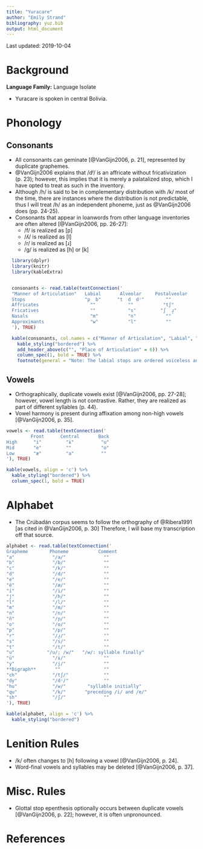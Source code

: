 ```yaml
---
title: "Yuracare"
author: "Emily Strand"
bibliography: yuz.bib
output: html_document
---
```


Last updated: 2019-10-04

# Background

**Language Family:** Language Isolate

* Yuracare is spoken in central Bolivia.

# Phonology

## Consonants

* All consonants can geminate [@VanGijn2006, p. 21], represented by duplicate graphemes.
* @VanGijn2006 explains that /dʲ/ is an affricate without fricativization (p. 23); however, this implies that it is merely a palatalized stop, which I have opted to treat as such in the inventory.
* Although /h/ is said to be in complementary distribution with /k/ most of the time, there are instances where the distribution is not predictable, thus I will treat /h/ as an independent phoneme, just as @VanGijn2006 does (pp. 24-25).
* Consonants that appear in loanwords from other language inventories are often altered [@VanGijn2006, pp. 26-27]:
    - /f/ is realized as [p]   
    - /ʎ/ is realized as [l]   
    - /r/ is realized as [ɹ]   
    - /ɡ/ is realized as [h] or [k]  

```r

  library(dplyr)
  library(knitr)
  library(kableExtra)


  consonants <- read.table(textConnection('
  "Manner of Articulation"   Labial       Alveolar     Postalveolar    Palatal    Velar    Glottal   
  Stops                      "p  b"      "t  d  dʲ"        ""            ""        "k"       ""
  Affricates                   ""            ""           "tʃ"           ""        ""        ""
  Fricatives                   ""            "s"         "ʃ  ɹ̝"          ""        ""        "h"
  Nasals                       "m"           "n"           ""            "ɲ"       ""        ""
  Approximants                 "w"           "l"           ""            "j"       ""        ""
  '), TRUE)

  kable(consonants, col.names = c("Manner of Articulation", "Labial", "Alveolar", "Postalveolar", "Palatal", "Velar", "Glottal"), align = 'c') %>%
    kable_styling("bordered") %>%
    add_header_above(c("", "Place of Articulation" = 6)) %>%
    column_spec(1, bold = TRUE) %>%
    footnote(general = "Note: The labial stops are ordered voiceless and voiced. The alveolar stops are ordered voiceless, voiced, and palatalized. The postalveolar fricatives are ordered voiceless and voiced, but the one on the right is a non-sibilant.", general_title = "")
```

## Vowels

* Orthographically, duplicate vowels exist [@VanGijn2006, pp. 27-28]; however, vowel length is not contrastive. Rather, they are realized as part of different syllables (p. 44).
* Vowel harmony is present during affixation among non-high vowels [@VanGijn2006, p. 35].

```r

vowels <- read.table(textConnection('
         Front      Central       Back
High      "i"         "ɨ"          "u"
Mid       "e"         ""           "o"
Low       "æ"         "a"          ""
'), TRUE)

kable(vowels, align = 'c') %>%
  kable_styling("bordered") %>%
  column_spec(1, bold = TRUE)
```      

# Alphabet

* The Crúbadán corpus seems to follow the orthography of @Ribera1991 [as cited in @VanGijn2006, p. 30] Therefore, I will base my transcription off that source.

```r

alphabet <- read.table(textConnection('
Grapheme        Phoneme           Comment
"a"              "/a/"              ""
"b"              "/b/"              ""
"c"              "/k/"              ""
"d"              "/d/"              ""
"e"              "/e/"              ""
"ë"              "/æ/"              ""
"i"              "/i/"              ""
"j"              "/h/"              ""
"l"              "/l/"              ""
"m"              "/m/"              ""
"n"              "/n/"              ""
"ñ"              "/ɲ/"              ""
"o"              "/o/"              ""
"p"              "/p/"              ""
"r"              "/ɹ̝/"              ""
"s"              "/s/"              ""
"t"              "/t/"              ""
"u"            "/u/; /w/"   "/w/: syllable finally"  
"ü"              "/ɨ/"              ""
"y"              "/j/"              ""
**Digraph**       ""                ""
"ch"             "/tʃ/"             ""
"dy"             "/dʲ/"             ""
"hu"             "/w/"        "syllable initially"    
"qu"             "/k/"       "preceding /i/ and /e/"    
"sh"             "/ʃ/"              ""
'), TRUE)

kable(alphabet, align = 'c') %>%
  kable_styling("bordered")
```  


# Lenition Rules

* /k/ often changes to [h] following a vowel [@VanGijn2006, p. 24].
* Word-final vowels and syllables may be deleted [@VanGijn2006, p. 37].

# Misc. Rules

* Glottal stop epenthesis optionally occurs between duplicate vowels [@VanGijn2006, p. 22]; however, it is often unpronounced.

# References
